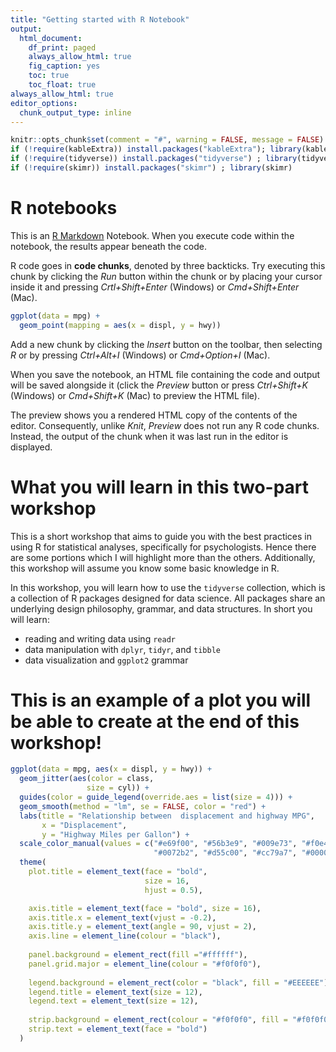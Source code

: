 ---
title: "Getting started with R Notebook"
output:
  html_document:
    df_print: paged
    always_allow_html: true
    fig_caption: yes
    toc: true
    toc_float: true
always_allow_html: true
editor_options:
  chunk_output_type: inline
---

<!-- This file by Winson Yang is licensed under a Creative Commons Attribution 4.0 International License. -->

```{r setup}
knitr::opts_chunk$set(comment = "#", warning = FALSE, message = FALSE)
if (!require(kableExtra)) install.packages("kableExtra"); library(kableExtra)
if (!require(tidyverse)) install.packages("tidyverse") ; library(tidyverse)
if (!require(skimr)) install.packages("skimr") ; library(skimr)
```

# R notebooks

This is an [R Markdown](http://rmarkdown.rstudio.com) Notebook. When you execute code within the notebook, the results appear beneath the code. 

R code goes in **code chunks**, denoted by three backticks. Try executing this chunk by clicking the *Run* button within the chunk or by placing your cursor inside it and pressing *Crtl+Shift+Enter* (Windows) or *Cmd+Shift+Enter* (Mac). 

```{r}
ggplot(data = mpg) +
  geom_point(mapping = aes(x = displ, y = hwy))
```

Add a new chunk by clicking the *Insert* button on the toolbar, then selecting *R* or by pressing  *Ctrl+Alt+I* (Windows) or *Cmd+Option+I* (Mac).

When you save the notebook, an HTML file containing the code and output will be saved alongside it (click the *Preview* button or press *Ctrl+Shift+K* (Windows) or *Cmd+Shift+K* (Mac) to preview the HTML file). 

The preview shows you a rendered HTML copy of the contents of the editor. Consequently, unlike *Knit*, *Preview* does not run any R code chunks. Instead, the output of the chunk when it was last run in the editor is displayed.


# What you will learn in this two-part workshop

This is a short workshop that aims to guide you with the best practices in using R for statistical analyses, specifically for psychologists. Hence there are some portions which I will highlight more than the others. Additionally, this workshop will assume you know some basic knowledge in R. 

In this workshop, you will learn how to use the `tidyverse` collection, which is a collection of R packages designed for data science. All packages share an underlying design philosophy, grammar, and data structures. In short you will learn:

- reading and writing data using `readr`
- data manipulation with `dplyr`, `tidyr`, and `tibble`
- data visualization and `ggplot2` grammar


# This is an example of a plot you will be able to create at the end of this workshop!
``` {r echo=FALSE}
ggplot(data = mpg, aes(x = displ, y = hwy)) +
  geom_jitter(aes(color = class, 
                 size = cyl)) +
  guides(color = guide_legend(override.aes = list(size = 4))) +
  geom_smooth(method = "lm", se = FALSE, color = "red") +
  labs(title = "Relationship between  displacement and highway MPG",
       x = "Displacement",
       y = "Highway Miles per Gallon") +
  scale_color_manual(values = c("#e69f00", "#56b3e9", "#009e73", "#f0e442", 
                                "#0072b2", "#d55c00", "#cc79a7", "#000000")) +
  theme(
    plot.title = element_text(face = "bold",
                              size = 16,
                              hjust = 0.5),

    axis.title = element_text(face = "bold", size = 16),
    axis.title.x = element_text(vjust = -0.2),
    axis.title.y = element_text(angle = 90, vjust = 2),
    axis.line = element_line(colour = "black"),
    
    panel.background = element_rect(fill ="#ffffff"),
    panel.grid.major = element_line(colour = "#f0f0f0"),
    
    legend.background = element_rect(color = "black", fill = "#EEEEEE"),
    legend.title = element_text(size = 12),
    legend.text = element_text(size = 12),
    
    strip.background = element_rect(colour = "#f0f0f0", fill = "#f0f0f0"),
    strip.text = element_text(face = "bold")
  )
```
